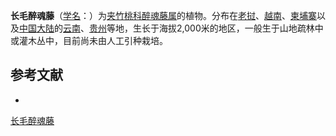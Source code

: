 {{Speciesbox
| name = 长毛醉魂藤
| status = 
| status_system = 
| image =
| genus = Heterostemma
| species = villosum
| authority = Costantin
}}

'''长毛醉魂藤'''（[[学名|学名]]：{{lang|la|''Heterostemma villosum''}}）为[[夹竹桃科|夹竹桃科]][[醉魂藤属|醉魂藤属]]的植物。分布在[[老挝|老挝]]、[[越南|越南]]、[[柬埔寨|柬埔寨]]以及[[中国大陆|中国大陆]]的[[云南|云南]]、[[贵州|贵州]]等地，生长于海拔2,000米的地区，一般生于山地疏林中或灌木丛中，目前尚未由人工引种栽培。

== 参考文献 ==
<div class="references-small">
* {{cite web| url =http://www.bioinfo.cn/db05/KmzwSpecies.php?action=view&id=30807| title =长毛醉魂藤| work =《中国高等植物数据库全库》| publisher =中国科学院微生物研究所| author =昆明植物研究所| accessdate =2009-02-26}}{{dead link|date=2018年5月 |bot=InternetArchiveBot |fix-attempted=yes }}
</div>
{{Taxonbar|from=Q15232872}}

[[Category:醉魂藤属|长毛醉魂藤]]


{{植物小作品}}